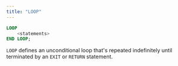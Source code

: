 ```yaml
---
title: "LOOP"
---
```


<div id="loop" class="registered_link"></div>

```sql
LOOP
    <statements>
END LOOP;
```

`LOOP` defines an unconditional loop that's repeated indefinitely until terminated by an `EXIT` or `RETURN` statement.
